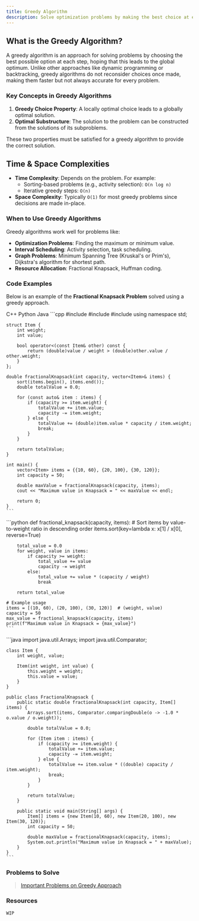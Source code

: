 ```yaml
---
title: Greedy Algorithm
description: Solve optimization problems by making the best choice at each step.
---
```


## <HoverUnderline>What is the Greedy Algorithm?</HoverUnderline>

A greedy algorithm is an approach for solving problems by choosing the best possible option at each step, hoping that this leads to the global optimum. Unlike other approaches like dynamic programming or backtracking, greedy algorithms do not reconsider choices once made, making them faster but not always accurate for every problem.

### <HoverUnderline>Key Concepts in Greedy Algorithms</HoverUnderline>

1. **Greedy Choice Property**: A locally optimal choice leads to a globally optimal solution.
2. **Optimal Substructure**: The solution to the problem can be constructed from the solutions of its subproblems.

These two properties must be satisfied for a greedy algorithm to provide the correct solution.

## <HoverUnderline>Time & Space Complexities</HoverUnderline>

- **Time Complexity**: Depends on the problem. For example:
  - Sorting-based problems (e.g., activity selection): `O(n log n)`
  - Iterative greedy steps: `O(n)`
- **Space Complexity**: Typically `O(1)` for most greedy problems since decisions are made in-place.

### <HoverUnderline>When to Use Greedy Algorithms</HoverUnderline>

Greedy algorithms work well for problems like:

- **Optimization Problems**: Finding the maximum or minimum value.
- **Interval Scheduling**: Activity selection, task scheduling.
- **Graph Problems**: Minimum Spanning Tree (Kruskal's or Prim's), Dijkstra's algorithm for shortest path.
- **Resource Allocation**: Fractional Knapsack, Huffman coding.

### <HoverUnderline>Code Examples</HoverUnderline>

Below is an example of the **Fractional Knapsack Problem** solved using a greedy approach.

<Tabs defaultValue="python" className="pt-5 pb-1">
  <TabsList>
    <TabsTrigger value="cpp">C++</TabsTrigger>
    <TabsTrigger value="python">Python</TabsTrigger>
    <TabsTrigger value="java">Java</TabsTrigger>
  </TabsList>

  <TabsContent value="cpp">
    ```cpp
    #include <iostream>
    #include <vector>
    #include <algorithm>
    using namespace std;

    struct Item {
        int weight;
        int value;

        bool operator<(const Item& other) const {
            return (double)value / weight > (double)other.value / other.weight;
        }
    };

    double fractionalKnapsack(int capacity, vector<Item>& items) {
        sort(items.begin(), items.end());
        double totalValue = 0.0;

        for (const auto& item : items) {
            if (capacity >= item.weight) {
                totalValue += item.value;
                capacity -= item.weight;
            } else {
                totalValue += (double)item.value * capacity / item.weight;
                break;
            }
        }

        return totalValue;
    }

    int main() {
        vector<Item> items = {{10, 60}, {20, 100}, {30, 120}};
        int capacity = 50;

        double maxValue = fractionalKnapsack(capacity, items);
        cout << "Maximum value in Knapsack = " << maxValue << endl;

        return 0;
    }
    ```
  </TabsContent>

  <TabsContent value="python">
    ```python
    def fractional_knapsack(capacity, items):
        # Sort items by value-to-weight ratio in descending order
        items.sort(key=lambda x: x[1] / x[0], reverse=True)

        total_value = 0.0
        for weight, value in items:
            if capacity >= weight:
                total_value += value
                capacity -= weight
            else:
                total_value += value * (capacity / weight)
                break

        return total_value

    # Example usage
    items = [(10, 60), (20, 100), (30, 120)]  # (weight, value)
    capacity = 50
    max_value = fractional_knapsack(capacity, items)
    print(f"Maximum value in Knapsack = {max_value}")
    ```
  </TabsContent>

  <TabsContent value="java">
    ```java
    import java.util.Arrays;
    import java.util.Comparator;

    class Item {
        int weight, value;

        Item(int weight, int value) {
            this.weight = weight;
            this.value = value;
        }
    }

    public class FractionalKnapsack {
        public static double fractionalKnapsack(int capacity, Item[] items) {
            Arrays.sort(items, Comparator.comparingDouble(o -> -1.0 * o.value / o.weight));

            double totalValue = 0.0;

            for (Item item : items) {
                if (capacity >= item.weight) {
                    totalValue += item.value;
                    capacity -= item.weight;
                } else {
                    totalValue += item.value * ((double) capacity / item.weight);
                    break;
                }
            }

            return totalValue;
        }

        public static void main(String[] args) {
            Item[] items = {new Item(10, 60), new Item(20, 100), new Item(30, 120)};
            int capacity = 50;

            double maxValue = fractionalKnapsack(capacity, items);
            System.out.println("Maximum value in Knapsack = " + maxValue);
        }
    }
    ```
  </TabsContent>
</Tabs>

### <HoverUnderline>Problems to Solve</HoverUnderline>

> [Important Problems on Greedy Approach](https://leetcode.com/problem-list/a427oq0g/)

### <HoverUnderline>Resources</HoverUnderline>

`WIP`
